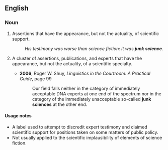 ==English==

===Noun===
{{en-noun|-}}

# {{lb|en|uncountable|pejorative}} Assertions that have the appearance, but not the actuality, of scientific support.
#: ''His testimony was worse than science fiction: it was '''junk science'''.''
# {{lb|en|countable|pejorative}} A cluster of assertions, publications, and experts that have the appearance, but not the actuality, of a scientific specialty.
#* '''2006''', Roger W. Shuy, ''Linguistics in the Courtroom: A Practical Guide'', page 99
#*: Our field falls neither in the category of immediately acceptable DNA experts at one end of the spectrum nor in the category of the immediately unacceptable so-called '''junk sciences''' at the other end.

====Usage notes====
* A label used to attempt to discredit expert testimony and claimed scientific support for positions taken on some matters of public policy.
* Not usually applied to the scientific implausibility of elements of science fiction.